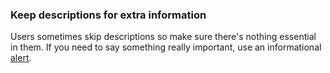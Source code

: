 ### Keep descriptions for extra information 

Users sometimes skip descriptions so make sure there's nothing essential in them.
If you need to say something really important, use an informational [alert](/components/information/alert-message/).
